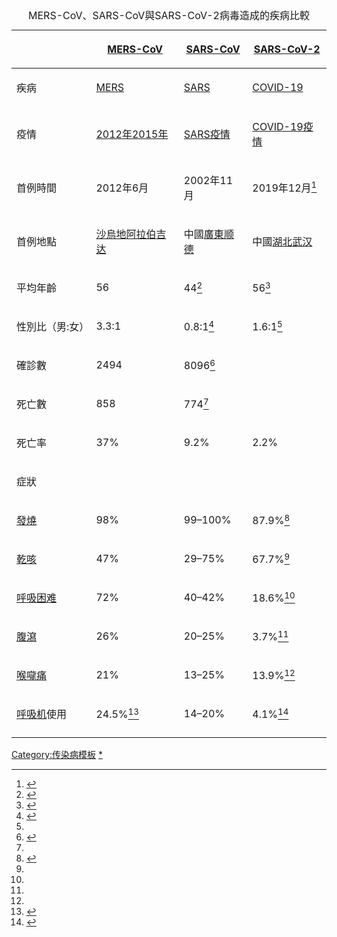{| class="wikitable" style="width:auto; float:right; clear:right; margin:0px 0px 0.5em 1em;"
|+MERS-CoV、SARS-CoV與SARS-CoV-2病毒造成的疾病比較
!
![[中東呼吸綜合症冠狀病毒|MERS-CoV]]
![[严重急性呼吸道综合征冠状病毒|SARS-CoV]]
![[严重急性呼吸综合征冠状病毒2|SARS-CoV-2]]
|-
|疾病
|[[中東呼吸綜合症|MERS]]
|[[嚴重急性呼吸系統綜合症|SARS]]
|[[2019冠状病毒病|COVID-19]]
|-
|疫情
|[[中東呼吸綜合症疫情|2012年]][[2015年中東呼吸綜合症韓國疫情|2015年]]{{tsl|en|2018 Middle East respiratory syndrome coronavirus outbreak|2018年中東呼吸綜合症疫情|2018年}}
|[[嚴重急性呼吸系統綜合症疫情|SARS疫情]]
|[[2019冠状病毒病疫情|COVID-19疫情]]
|-
|首例時間
|2012年6月
|2002年11月
|2019年12月<ref>{{Cite journal|title=A novel coronavirus outbreak of global health concern|url=https://linkinghub.elsevier.com/retrieve/pii/S0140673620301859|last=Wang|first=Chen|last2=Horby|first2=Peter W|date=2020-02|journal=The Lancet|issue=10223|doi=10.1016/S0140-6736(20)30185-9|volume=395|pages=470–473|language=en|pmc=PMC7135038|pmid=31986257|last3=Hayden|first3=Frederick G|last4=Gao|first4=George F}}</ref>
|-
|首例地點
|[[沙特阿拉伯|沙烏地阿拉伯]][[吉达]]
|中國[[广东省|廣東]][[顺德区|顺德]]
|中國[[湖北省|湖北]][[武汉市|武汉]]
|-
|平均年齡
|56
|44<ref>{{Cite journal|title=A comparative epidemiologic analysis of SARS in Hong Kong, Beijing and Taiwan|url=https://bmcinfectdis.biomedcentral.com/articles/10.1186/1471-2334-10-50|last=Lau|first=Eric HY|last2=Hsiung|first2=C Agnes|date=2010-12|journal=BMC Infectious Diseases|issue=1|doi=10.1186/1471-2334-10-50|volume=10|pages=50|language=en|issn=1471-2334|pmc=PMC2846944|pmid=20205928|last3=Cowling|first3=Benjamin J|last4=Chen|first4=Chang-Hsun|last5=Ho|first5=Lai-Ming|last6=Tsang|first6=Thomas|last7=Chang|first7=Chiu-Wen|last8=Donnelly|first8=Christl A|last9=Leung|first9=Gabriel M}}</ref>{{efn|基於[[香港]]的病例統計資料}}
|56<ref name="CIDRAP">{{cite web|title=Old age, sepsis tied to poor COVID-19 outcomes, death|url=http://www.cidrap.umn.edu/news-perspective/2020/03/old-age-sepsis-tied-poor-covid-19-outcomes-death|access-date=29 March 2020|publisher={{tsl|en|CIDRAP|}}, [[明尼苏达大学|University of Minnesota]]}}</ref>
|-
|性別比（男:女）
|3.3:1
|0.8:1<ref>{{Cite journal|title=Do Men Have a Higher Case Fatality Rate of Severe Acute Respiratory Syndrome than Women Do?|url=https://academic.oup.com/aje/article-lookup/doi/10.1093/aje/kwh056|last=Karlberg|first=J.|date=2004-02-01|journal=American Journal of Epidemiology|issue=3|doi=10.1093/aje/kwh056|volume=159|pages=229–231|language=en|issn=0002-9262|pmc=PMC7110237|pmid=14742282}}</ref>
|1.6:1<ref name="CIDRAP" />
|-
|確診數
|2494
|8096<ref name="WHO report 2004">{{cite web|title=Summary of probable SARS cases with onset of illness from 1 November 2002 to 31 July 2003|url=https://www.who.int/csr/sars/country/table2004_04_21/en/|date=April 2004|publisher=World Health Organization}}</ref>
|{{Cases in the COVID-19 pandemic|confirmed|ref=no}}
|-
|死亡數
|858
|774<ref name="WHO report 2004" />
|{{Cases in the COVID-19 pandemic|deaths|ref=no}}
|-
|死亡率
|37%
|9.2%
|2.2%
|-
! colspan="4" |症狀
|-
|[[发热|發燒]]
|98%
|99–100%
|87.9%<ref name="WHO">{{cite web|title=Report of the WHO-China Joint Mission on Coronavirus Disease 2019 (COVID-19)|url=https://www.who.int/docs/default-source/coronaviruse/who-china-joint-mission-on-covid-19-final-report.pdf|date=February 2020|publisher=World Health Organization}}</ref>
|-
|[[咳嗽|乾咳]]
|47%
|29–75%
|67.7%<ref name="WHO" />
|-
|[[呼吸困难]]
|72%
|40–42%
|18.6%<ref name="WHO" />
|-
|[[腹瀉]]
|26%
|20–25%
|3.7%<ref name="WHO" />
|-
|[[咽喉痛|喉嚨痛]]
|21%
|13–25%
|13.9%<ref name="WHO" />
|-
|[[呼吸机]]使用
|24.5%<ref>{{Cite journal|title=Middle East respiratory syndrome: what we learned from the 2015 outbreak in the Republic of Korea|url=https://www.kjim.org/journal/view.php?doi=10.3904/kjim.2018.031|last=Oh|first=Myoung-don|last2=Park|first2=Wan Beom|date=2018-02-27|journal=The Korean Journal of Internal Medicine|issue=2|doi=10.3904/kjim.2018.031|volume=33|pages=233–246|language=English|issn=1226-3303|pmc=PMC5840604|pmid=29506344|last3=Park|first3=Sang-Won|last4=Choe|first4=Pyoeng Gyun|last5=Bang|first5=Ji Hwan|last6=Song|first6=Kyoung-Ho|last7=Kim|first7=Eu Suk|last8=Kim|first8=Hong Bin|last9=Kim|first9=Nam Joong}}</ref>
|14–20%
|4.1%<ref>{{Cite journal|title=Respiratory support for patients with COVID-19 infection|url=https://linkinghub.elsevier.com/retrieve/pii/S2213260020301107|last=Ñamendys-Silva|first=Silvio A|date=2020-04|journal=The Lancet Respiratory Medicine|issue=4|doi=10.1016/S2213-2600(20)30110-7|volume=8|pages=e18|language=en|pmc=PMC7129706|pmid=32145829}}</ref>
|- style="text-align:left;"
| colspan="4" |{{small|註<br />{{notelist|group=characteristics}}}}{{center|{{navbar|Coronavirus characteristics comparison|mini=1|nodiv=1}}}}
|}
<noinclude>
{{clear}}

{{template reference list}}

{{COVID-19|state=expanded}}

[[Category:传染病模板]]
[[Category:2019冠狀病毒病疫情模板|*]]
</noinclude>